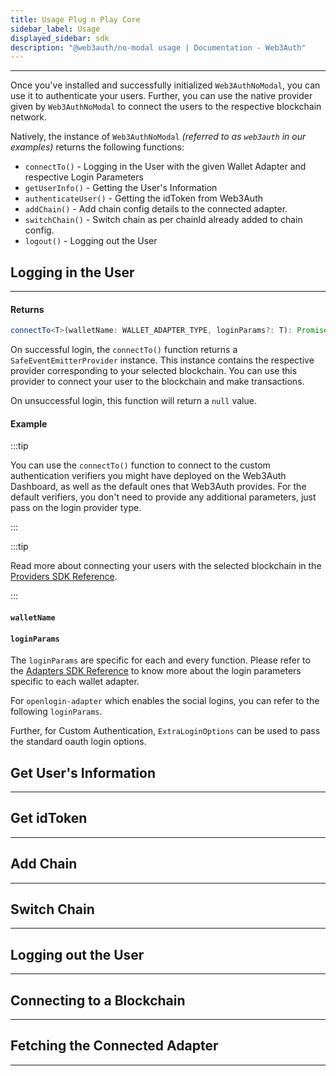 ```yaml
---
title: Usage Plug n Play Core
sidebar_label: Usage
displayed_sidebar: sdk
description: "@web3auth/no-modal usage | Documentation - Web3Auth"
---
```



---

Once you've installed and successfully initialized `Web3AuthNoModal`, you can use it to authenticate your users. Further, you can use the native
provider given by `Web3AuthNoModal` to connect the users to the respective blockchain network.

Natively, the instance of `Web3AuthNoModal` _(referred to as `web3auth` in our examples)_ returns the following functions:

- `connectTo()` - Logging in the User with the given Wallet Adapter and respective Login Parameters
- `getUserInfo()` - Getting the User's Information
- `authenticateUser()` - Getting the idToken from Web3Auth
- `addChain()` - Add chain config details to the connected adapter.
- `switchChain()` - Switch chain as per chainId already added to chain config.
- `logout()` - Logging out the User

## Logging in the User

---

<ConnectTo />

#### Returns

```ts
connectTo<T>(walletName: WALLET_ADAPTER_TYPE, loginParams?: T): Promise<SafeEventEmitterProvider | null>;
```

On successful login, the `connectTo()` function returns a `SafeEventEmitterProvider` instance. This instance contains the respective provider
corresponding to your selected blockchain. You can use this provider to connect your user to the blockchain and make transactions.

On unsuccessful login, this function will return a `null` value.

#### Example

:::tip

You can use the `connectTo()` function to connect to the custom authentication verifiers you might have deployed on the Web3Auth Dashboard, as well as
the default ones that Web3Auth provides. For the default verifiers, you don't need to provide any additional parameters, just pass on the login
provider type.

:::

<ConnectToExample />

:::tip

Read more about connecting your users with the selected blockchain in the [Providers SDK Reference](/sdk/web/providers).

:::

#### `walletName`

<WalletAdapters />

#### `loginParams`

The `loginParams` are specific for each and every function. Please refer to the [Adapters SDK Reference](/sdk/web/adapters) to know more about the
login parameters specific to each wallet adapter.

For `openlogin-adapter` which enables the social logins, you can refer to the following `loginParams`.

<OpenloginLoginParams />

Further, for Custom Authentication, `ExtraLoginOptions` can be used to pass the standard oauth login options.

<ExtraLoginOptions />

## Get User's Information

---

<GetUserInfo />

## Get idToken

---

<GetIdTokenInfo />

## Add Chain

---

<AddChain />

## Switch Chain

---

<SwitchChain />

## Logging out the User

---

<LogOut />

## Connecting to a Blockchain

---

<ConnectBlockchain />

## Fetching the Connected Adapter

---

<ConnectedAdapterName />
